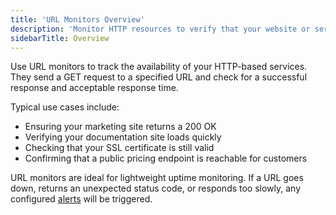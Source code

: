 ```yaml
---
title: 'URL Monitors Overview'
description: 'Monitor HTTP resources to verify that your website or service is online and returning the expected response.'
sidebarTitle: Overview
---
```


Use URL monitors to track the availability of your HTTP-based services. They send a GET request to a specified URL and check for a successful response and acceptable response time.

Typical use cases include:

* Ensuring your marketing site returns a 200 OK
* Verifying your documentation site loads quickly
* Checking that your SSL certificate is still valid
* Confirming that a public pricing endpoint is reachable for customers

URL monitors are ideal for lightweight uptime monitoring. If a URL goes down, returns an unexpected status code, or responds too slowly, any configured [alerts](/docs/alerting-and-retries/) will be triggered.

